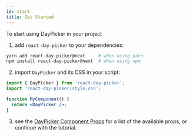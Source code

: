 ```yaml
---
id: start
title: Get Started
---
```


To start using DayPicker in your project

1. add `react-day-picker` to your dependencies:
  ```bash
  yarn add react-day-picker@next     # when using yarn
  npm install react-day-picker@next  # when using npm
  ```

2. import `DayPicker` and its CSS in your script:
  ```jsx showOutput open=no
  import { DayPicker } from 'react-day-picker';
  import 'react-day-picker/style.css';

  function MyComponent() {
    return <DayPicker />;
  }
  ```

3. see the [DayPicker Component Props](/api/interfaces/daypickercomponentprops) for a list of the
available props, or continue with the tutorial.
